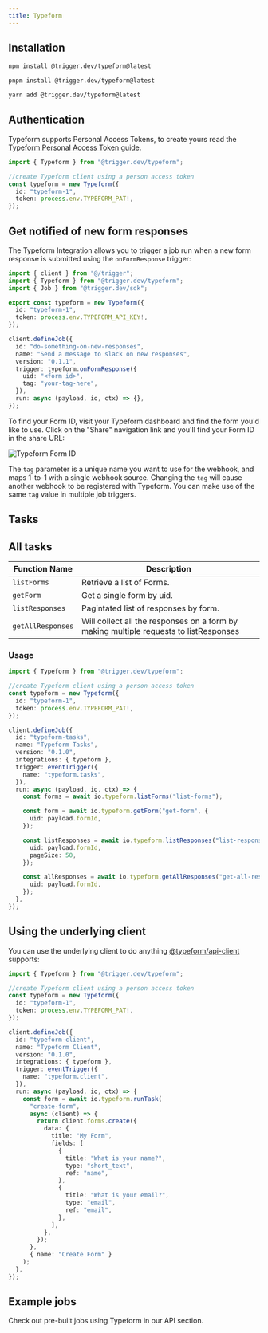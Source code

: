 ```yaml
---
title: Typeform
---
```


<Snippet file="v2-deprecation-warning.mdx" />

<Snippet file="integration-getting-started.mdx" />

## Installation

<CodeGroup>

```bash npm
npm install @trigger.dev/typeform@latest
```

```bash pnpm
pnpm install @trigger.dev/typeform@latest
```

```bash yarn
yarn add @trigger.dev/typeform@latest
```

</CodeGroup>

## Authentication

Typeform supports Personal Access Tokens, to create yours read the [Typeform Personal Access Token guide](https://www.typeform.com/developers/get-started/personal-access-token/).

```ts
import { Typeform } from "@trigger.dev/typeform";

//create Typeform client using a person access token
const typeform = new Typeform({
  id: "typeform-1",
  token: process.env.TYPEFORM_PAT!,
});
```

## Get notified of new form responses

The Typeform Integration allows you to trigger a job run when a new form response is submitted using the `onFormResponse` trigger:

```ts
import { client } from "@/trigger";
import { Typeform } from "@trigger.dev/typeform";
import { Job } from "@trigger.dev/sdk";

export const typeform = new Typeform({
  id: "typeform-1",
  token: process.env.TYPEFORM_API_KEY!,
});

client.defineJob({
  id: "do-something-on-new-responses",
  name: "Send a message to slack on new responses",
  version: "0.1.1",
  trigger: typeform.onFormResponse({
    uid: "<form id>",
    tag: "your-tag-here",
  }),
  run: async (payload, io, ctx) => {},
});
```

To find your Form ID, visit your Typeform dashboard and find the form you'd like to use. Click on the "Share" navigation link and you'll find your Form ID in the share URL:

![Typeform Form ID](/images/typeform-form-id.png)

The `tag` parameter is a unique name you want to use for the webhook, and maps 1-to-1 with a single webhook source. Changing the `tag` will cause another webhook to be registered with Typeform. You can make use of the same `tag` value in multiple job triggers.

## Tasks

## All tasks

| Function Name     | Description                                                                           |
| ----------------- | ------------------------------------------------------------------------------------- |
| `listForms`       | Retrieve a list of Forms.                                                             |
| `getForm`         | Get a single form by uid.                                                             |
| `listResponses`   | Pagintated list of responses by form.                                                 |
| `getAllResponses` | Will collect all the responses on a form by making multiple requests to listResponses |

### Usage

```ts
import { Typeform } from "@trigger.dev/typeform";

//create Typeform client using a person access token
const typeform = new Typeform({
  id: "typeform-1",
  token: process.env.TYPEFORM_PAT!,
});

client.defineJob({
  id: "typeform-tasks",
  name: "Typeform Tasks",
  version: "0.1.0",
  integrations: { typeform },
  trigger: eventTrigger({
    name: "typeform.tasks",
  }),
  run: async (payload, io, ctx) => {
    const forms = await io.typeform.listForms("list-forms");

    const form = await io.typeform.getForm("get-form", {
      uid: payload.formId,
    });

    const listResponses = await io.typeform.listResponses("list-responses", {
      uid: payload.formId,
      pageSize: 50,
    });

    const allResponses = await io.typeform.getAllResponses("get-all-responses", {
      uid: payload.formId,
    });
  },
});
```

## Using the underlying client

You can use the underlying client to do anything [@typeform/api-client](https://www.npmjs.com/package/@typeform/api-client) supports:

```ts
import { Typeform } from "@trigger.dev/typeform";

//create Typeform client using a person access token
const typeform = new Typeform({
  id: "typeform-1",
  token: process.env.TYPEFORM_PAT!,
});

client.defineJob({
  id: "typeform-client",
  name: "Typeform Client",
  version: "0.1.0",
  integrations: { typeform },
  trigger: eventTrigger({
    name: "typeform.client",
  }),
  run: async (payload, io, ctx) => {
    const form = await io.typeform.runTask(
      "create-form",
      async (client) => {
        return client.forms.create({
          data: {
            title: "My Form",
            fields: [
              {
                title: "What is your name?",
                type: "short_text",
                ref: "name",
              },
              {
                title: "What is your email?",
                type: "email",
                ref: "email",
              },
            ],
          },
        });
      },
      { name: "Create Form" }
    );
  },
});
```

## Example jobs

<Card title="Code examples" icon="code" href="https://trigger.dev/apis/typeform">
  Check out pre-built jobs using Typeform in our API section.
</Card>
